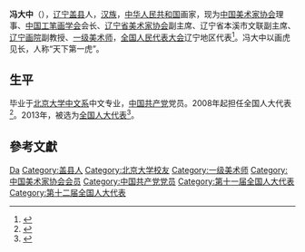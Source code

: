 '''冯大中'''（{{bd|1949年||}}），[[辽宁|辽宁]][[盖县|盖县]]人，[[汉族|汉族]]，[[中华人民共和国|中华人民共和国]]画家，现为[[中国美术家协会|中国美术家协会]]理事、[[中国工笔画学会|中国工笔画学会]]会长、[[辽宁省美术家协会|辽宁省美术家协会]]副主席、辽宁省本溪市文联副主席、[[辽宁画院|辽宁画院]]副教授、[[一级美术师|一级美术师]]，[[全国人民代表大会|全国人民代表大会]]辽宁地区代表<ref>{{cite web|author=新华网|title=第十一届全国人大代表|url=http://news.xinhuanet.com/ziliao/2008-03/03/content_7708230.htm?node=36628|publisher=新华网|accessdate=2014-01-07|archive-date=2014-01-10|archive-url=https://web.archive.org/web/20140110211415/http://news.xinhuanet.com/ziliao/2008-03/03/content_7708230.htm?node=36628|dead-url=no}}</ref>。冯大中以画虎见长，人称“天下第一虎”。

== 生平 ==
毕业于[[北京大学中文系|北京大学中文系]]中文专业，[[中国共产党|中国共产党]]党员。2008年起担任全国人大代表<ref>{{cite news|title=全国人大代表信息-冯大中|url=http://210.82.31.1:8084/delegate/viewDelegate.action?dbid=110374|accessdate=2013-04-05|newspaper=全国人大网|archive-url=https://web.archive.org/web/20140222013321/http://www.npc.gov.cn/delegate/viewDelegate.action?dbid=110374|archive-date=2014-02-22|dead-url=yes}}</ref>。2013年，被选为[[全国人大代表|全国人大代表]]<ref>{{cite news|title=全国人大代表信息-冯大中|url=http://210.82.31.1:8084/delegate/viewDelegate.action?dbid=120379|accessdate=2013-03-28|newspaper=全国人大网|archive-url=https://web.archive.org/web/20140222013308/http://www.npc.gov.cn/delegate/viewDelegate.action?dbid=120379|archive-date=2014-02-22|dead-url=yes}}</ref>。

== 參考文獻 ==
{{reflist}}

{{中国政治人物小作品}}
{{中国美术家协会第五届理事会}}
{{中国美术家协会第六届理事会}}
{{中国美术家协会第七届理事会}}
{{中国美术家协会第八届理事会}}

{{Authority control}}
{{DEFAULTSORT:Feng冯}}
[[Category:冯姓|Da]]
[[Category:盖县人|Category:盖县人]]
[[Category:北京大学校友|Category:北京大学校友]]
[[Category:一级美术师|Category:一级美术师]]
[[Category:中国美术家协会会员|Category:中国美术家协会会员]]
[[Category:中国共产党党员|Category:中国共产党党员]]
[[Category:第十一届全国人大代表|Category:第十一届全国人大代表]]
[[Category:第十二届全国人大代表|Category:第十二届全国人大代表]]